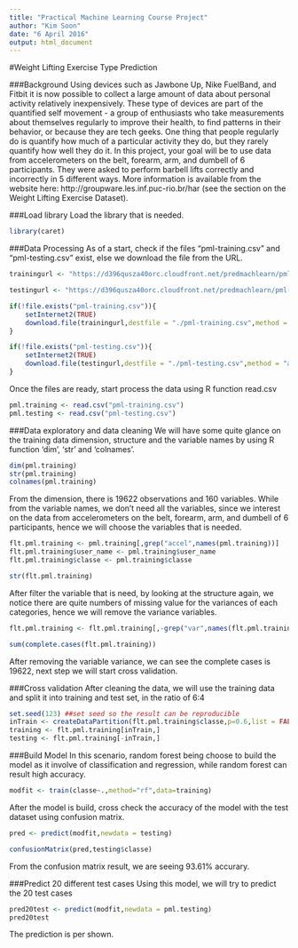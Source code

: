 ---
title: "Practical Machine Learning Course Project"
author: "Kim Soon"
date: "6 April 2016"
output: html_document
---

#Weight Lifting Exercise Type Prediction

###Background
Using devices such as Jawbone Up, Nike FuelBand, and Fitbit it is now possible to collect a large amount of data about personal activity relatively inexpensively. These type of devices are part of the quantified self movement - a group of enthusiasts who take measurements about themselves regularly to improve their health, to find patterns in their behavior, or because they are tech geeks. One thing that people regularly do is quantify how much of a particular activity they do, but they rarely quantify how well they do it. In this project, your goal will be to use data from accelerometers on the belt, forearm, arm, and dumbell of 6 participants. They were asked to perform barbell lifts correctly and incorrectly in 5 different ways. More information is available from the website here: http://groupware.les.inf.puc-rio.br/har (see the section on the Weight Lifting Exercise Dataset).

###Load library
Load the library that is needed.
```{r library}
library(caret)
```

###Data Processing
As of a start, check if the files "pml-training.csv" and "pml-testing.csv" exist, else we download the file from the URL.
```{r downloadfile}
trainingurl <- "https://d396qusza40orc.cloudfront.net/predmachlearn/pml-training.csv"

testingurl <- "https://d396qusza40orc.cloudfront.net/predmachlearn/pml-testing.csv"

if(!file.exists("pml-training.csv")){
    setInternet2(TRUE)
    download.file(trainingurl,destfile = "./pml-training.csv",method = "auto")
}

if(!file.exists("pml-testing.csv")){
    setInternet2(TRUE)
    download.file(testingurl,destfile = "./pml-testing.csv",method = "auto")
}
```

Once the files are ready, start process the data using R function read.csv
```{r readcsv}
pml.training <- read.csv("pml-training.csv")
pml.testing <- read.csv("pml-testing.csv")
```

###Data exploratory and data cleaning
We will have some quite glance on the training data dimension, structure and the variable names by using R function 'dim', 'str' and 'colnames'.
```{r dataexploratory}
dim(pml.training)
str(pml.training)
colnames(pml.training)
```
From the dimension, there is 19622 observations and 160 variables. While from the variable names, we don't need all the variables, since we interest on the data from accelerometers on the belt, forearm, arm, and dumbell of 6 participants, hence we will choose the variables that is needed.
```{r filter}
flt.pml.training <- pml.training[,grep("accel",names(pml.training))]
flt.pml.training$user_name <- pml.training$user_name
flt.pml.training$classe <- pml.training$classe

str(flt.pml.training)
```
After filter the variable that is need, by looking at the structure again, we notice there are quite numbers of missing value for the variances of each categories, hence we will remove the variance variables.

```{r filtervariance}
flt.pml.training <- flt.pml.training[,-grep("var",names(flt.pml.training))]

sum(complete.cases(flt.pml.training))
```
After removing the variable variance, we can see the complete cases is 19622, next step we will start cross validation.

###Cross validation
After cleaning the data, we will use the training data and split it into training and test set, in the ratio of 6:4
```{r xvalidation}
set.seed(123) ##set seed so the result can be reproducible
inTrain <- createDataPartition(flt.pml.training$classe,p=0.6,list = FALSE)
training <- flt.pml.training[inTrain,]
testing <- flt.pml.training[-inTrain,]
```

###Build Model
In this scenario, random forest being choose to build the model as it involve of classification and regression, while random forest can result high accuracy.
```{r buildmodel}
modfit <- train(classe~.,method="rf",data=training)
```

After the model is build, cross check the accuracy of the model with the test dataset using confusion matrix.
```{r checktestdata}
pred <- predict(modfit,newdata = testing)

confusionMatrix(pred,testing$classe)
```
From the confusion matrix result, we are seeing 93.61% accurary.

###Predict 20 different test cases
Using this model, we will try to predict the 20 test cases
```{r check20testcase}
pred20test <- predict(modfit,newdata = pml.testing)
pred20test
```
The prediction is per shown.